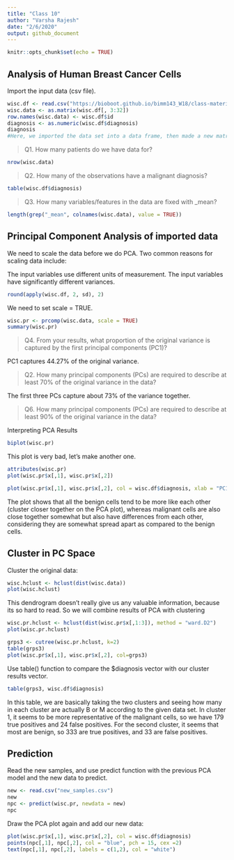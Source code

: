 ```yaml
---
title: "Class 10"
author: "Varsha Rajesh"
date: "2/6/2020"
output: github_document
---
```


```r
knitr::opts_chunk$set(echo = TRUE)
```

## Analysis of Human Breast Cancer Cells

Import the input data (csv file). 
```r
wisc.df <- read.csv("https://bioboot.github.io/bimm143_W18/class-material/WisconsinCancer.csv")
wisc.data <- as.matrix(wisc.df[, 3:32])
row.names(wisc.data) <- wisc.df$id
diagnosis <- as.numeric(wisc.df$diagnosis)
diagnosis
#Here, we imported the data set into a data frame, then made a new matrix where we got rid of the ID and diagnosis variables, and deleted the last coloumn (a mistake in the original data sheet).
```

> Q1. How many patients do we have data for?

```r
nrow(wisc.data)
```

> Q2. How many of the observations have a malignant diagnosis?

```r
table(wisc.df$diagnosis)
```
> Q3. How many variables/features in the data are fixed with _mean?

```r
length(grep("_mean", colnames(wisc.data), value = TRUE))

```

## Principal Component Analysis of imported data
We need to scale the data before we do PCA. Two common reasons for scaling data include:

The input variables use different units of measurement.
The input variables have significantly different variances.
```r
round(apply(wisc.df, 2, sd), 2)
```
We need to set scale = TRUE.

```r
wisc.pr <- prcomp(wisc.data, scale = TRUE)
summary(wisc.pr)
```

> Q4. From your results, what proportion of the original variance is captured by the first principal components (PC1)?

PC1 captures 44.27% of the original variance.

> Q2. How many principal components (PCs) are required to describe at least 70% of the original variance in the data?

The first three PCs capture about 73% of the variance together.

> Q6. How many principal components (PCs) are required to describe at least 90% of the original variance in the data?

Interpreting PCA Results
```r
biplot(wisc.pr)
```

This plot is very bad, let's make another one.

```r
attributes(wisc.pr)
plot(wisc.pr$x[,1], wisc.pr$x[,2])
```

```r
plot(wisc.pr$x[,1], wisc.pr$x[,2], col = wisc.df$diagnosis, xlab = "PC1", ylab = "PC2")
```
The plot shows that all the benign cells tend to be more like each other (cluster closer together on the PCA plot), whereas malignant cells are also close together somewhat but also have differences from each other, considering they are somewhat spread apart as compared to the benign cells.

## Cluster in PC Space

Cluster the original data:
```r
wisc.hclust <- hclust(dist(wisc.data))
plot(wisc.hclust)

```
This dendrogram doesn't really give us any valuable information, because its so hard to read. So we will combine results of PCA with clustering
```r
wisc.pr.hclust <- hclust(dist(wisc.pr$x[,1:3]), method = "ward.D2")
plot(wisc.pr.hclust)
```
```r
grps3 <- cutree(wisc.pr.hclust, k=2)
table(grps3)
plot(wisc.pr$x[,1], wisc.pr$x[,2], col=grps3)
```

Use table() function to compare the $diagnosis vector with our cluster results vector.

```r
table(grps3, wisc.df$diagnosis)
```
In this table, we are basically taking the two clusters and seeing how many in each cluster are actually B or M according to the given data set. In cluster 1, it seems to be more representative of the malignant cells, so we have 179 true positives and 24 false positives. For the second cluster, it seems that most are benign, so 333 are true positives, and 33 are false positives. 

## Prediction

Read the new samples, and use predict function with the previous PCA model and the new data to predict.
```r
new <- read.csv("new_samples.csv")
new
npc <- predict(wisc.pr, newdata = new)
npc
```

Draw the PCA plot again and add our new data:
```r
plot(wisc.pr$x[,1], wisc.pr$x[,2], col = wisc.df$diagnosis)
points(npc[,1], npc[,2], col = "blue", pch = 15, cex =2)
text(npc[,1], npc[,2], labels = c(1,2), col = "white")
```





